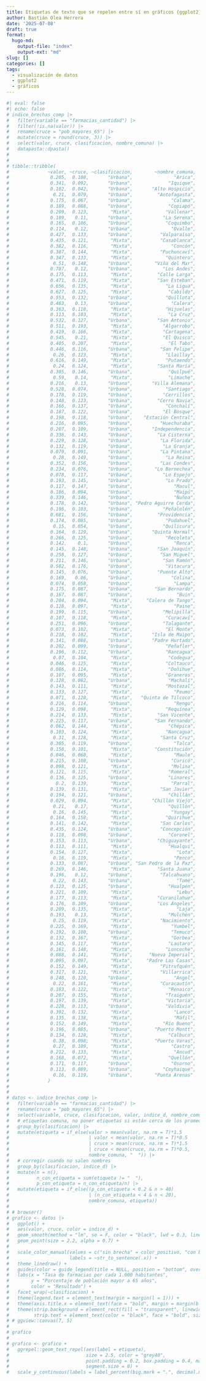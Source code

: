 ```yaml
---
title: Etiquetas de texto que se repelen entre sí en gráficos {ggplot2}
author: Bastián Olea Herrera
date: '2025-07-08'
draft: true
format:
  hugo-md:
    output-file: "index"
    output-ext: "md"
slug: []
categories: []
tags:
  - visualización de datos
  - ggplot2
  - gráficos
---
```


```r
#| eval: false
#| echo: false
# indice_brechas_comp |> 
#   filter(variable == "farmacias_cantidad") |> 
#   filter(!is.na(valor)) |> 
#   rename(cruce = "pob_mayores_65") |> 
#   mutate(cruce = round(cruce, 3)) |> 
#   select(valor, cruce, clasificacion, nombre_comuna) |> 
#   datapasta::dpasta()
# 
# 
# tibble::tribble(
#              ~valor, ~cruce, ~clasificacion,        ~nombre_comuna,
#               0.205,  0.108,       "Urbana",               "Arica",
#               0.341,  0.092,       "Urbana",             "Iquique",
#               0.182,  0.042,       "Urbana",       "Alto Hospicio",
#                0.21,  0.079,       "Urbana",         "Antofagasta",
#               0.175,  0.067,       "Urbana",              "Calama",
#               0.189,  0.088,       "Urbana",             "Copiapó",
#               0.209,  0.123,        "Mixta",            "Vallenar",
#               0.189,   0.11,       "Urbana",           "La Serena",
#               0.165,  0.106,       "Urbana",            "Coquimbo",
#               0.114,   0.12,       "Urbana",              "Ovalle",
#               0.427,  0.133,       "Urbana",          "Valparaíso",
#               0.435,  0.121,        "Mixta",          "Casablanca",
#               0.382,  0.116,        "Mixta",              "Concón",
#               0.387,  0.144,        "Mixta",          "Puchuncaví",
#               0.347,  0.133,        "Mixta",            "Quintero",
#                0.51,  0.148,       "Urbana",        "Viña del Mar",
#               0.787,   0.12,       "Urbana",           "Los Andes",
#               0.175,  0.113,        "Mixta",         "Calle Larga",
#               0.471,  0.119,        "Mixta",         "San Esteban",
#               0.656,  0.135,        "Mixta",            "La Ligua",
#               0.627,  0.125,        "Mixta",             "Cabildo",
#               0.553,  0.132,       "Urbana",            "Quillota",
#               0.483,   0.13,       "Urbana",              "Calera",
#               0.363,  0.118,        "Mixta",            "Hijuelas",
#               0.113,  0.103,        "Mixta",             "La Cruz",
#               0.532,  0.127,       "Urbana",         "San Antonio",
#               0.511,  0.193,        "Mixta",           "Algarrobo",
#               0.419,  0.166,        "Mixta",           "Cartagena",
#               0.545,   0.21,        "Mixta",           "El Quisco",
#               0.405,  0.207,        "Mixta",             "El Tabo",
#               0.446,  0.116,       "Urbana",          "San Felipe",
#                0.26,  0.123,        "Mixta",            "Llaillay",
#               0.616,  0.149,        "Mixta",            "Putaendo",
#                0.24,  0.124,        "Mixta",         "Santa María",
#               0.305,  0.146,       "Urbana",             "Quilpué",
#                0.59,   0.14,        "Mixta",             "Limache",
#               0.216,   0.13,       "Urbana",       "Villa Alemana",
#               0.528,  0.074,       "Urbana",            "Santiago",
#               0.178,  0.119,       "Urbana",           "Cerrillos",
#               0.148,  0.123,       "Urbana",         "Cerro Navia",
#               0.166,  0.137,       "Urbana",            "Conchalí",
#               0.187,  0.122,       "Urbana",           "El Bosque",
#               0.198,  0.118,       "Urbana",    "Estación Central",
#               0.216,  0.095,       "Urbana",          "Huechuraba",
#               0.207,  0.109,       "Urbana",       "Independencia",
#               0.336,  0.143,       "Urbana",         "La Cisterna",
#               0.229,  0.128,       "Urbana",          "La Florida",
#               0.132,  0.119,       "Urbana",           "La Granja",
#               0.079,  0.091,       "Urbana",          "La Pintana",
#                0.28,  0.149,       "Urbana",            "La Reina",
#               0.352,  0.156,       "Urbana",          "Las Condes",
#               0.234,  0.076,       "Urbana",        "Lo Barnechea",
#               0.078,  0.117,       "Urbana",           "Lo Espejo",
#               0.193,  0.145,       "Urbana",            "Lo Prado",
#               0.117,  0.147,       "Urbana",               "Macul",
#               0.186,  0.094,       "Urbana",               "Maipú",
#               0.339,  0.146,       "Urbana",               "Ñuñoa",
#               0.178,  0.142,       "Urbana", "Pedro Aguirre Cerda",
#               0.196,  0.103,       "Urbana",           "Peñalolén",
#               0.681,  0.156,       "Urbana",         "Providencia",
#               0.174,  0.085,       "Urbana",            "Pudahuel",
#                0.15,  0.054,       "Urbana",           "Quilicura",
#               0.164,  0.129,       "Urbana",       "Quinta Normal",
#               0.266,  0.125,       "Urbana",            "Recoleta",
#               0.142,    0.1,       "Urbana",               "Renca",
#               0.145,  0.148,       "Urbana",         "San Joaquín",
#               0.258,  0.127,       "Urbana",          "San Miguel",
#               0.211,  0.146,       "Urbana",           "San Ramón",
#               0.502,  0.176,       "Urbana",            "Vitacura",
#               0.145,  0.076,       "Urbana",         "Puente Alto",
#               0.169,   0.06,       "Urbana",              "Colina",
#               0.074,  0.058,       "Urbana",               "Lampa",
#               0.175,  0.087,       "Urbana",        "San Bernardo",
#               0.167,  0.087,       "Urbana",                "Buin",
#               0.204,  0.094,        "Mixta",     "Calera de Tango",
#               0.128,  0.097,        "Mixta",               "Paine",
#               0.199,  0.115,       "Urbana",           "Melipilla",
#               0.107,  0.118,        "Mixta",            "Curacaví",
#               0.251,  0.096,       "Urbana",           "Talagante",
#               0.073,  0.102,        "Mixta",            "El Monte",
#               0.218,  0.102,        "Mixta",       "Isla de Maipo",
#               0.141,  0.088,       "Urbana",       "Padre Hurtado",
#               0.202,  0.099,       "Urbana",            "Peñaflor",
#               0.196,  0.112,       "Urbana",            "Rancagua",
#                0.07,  0.104,        "Mixta",             "Codegua",
#               0.046,  0.125,        "Mixta",            "Coltauco",
#               0.086,  0.114,        "Mixta",             "Doñihue",
#               0.107,  0.095,        "Mixta",            "Graneros",
#               0.128,  0.082,       "Urbana",             "Machalí",
#               0.143,  0.111,        "Mixta",            "Mostazal",
#               0.133,  0.127,        "Mixta",               "Peumo",
#               0.071,  0.128,        "Mixta",   "Quinta de Tilcoco",
#               0.216,  0.114,       "Urbana",               "Rengo",
#               0.129,  0.098,        "Mixta",            "Requínoa",
#               0.214,  0.133,        "Mixta",         "San Vicente",
#               0.225,  0.117,       "Urbana",        "San Fernando",
#               0.062,  0.144,        "Mixta",             "Chépica",
#               0.103,  0.124,        "Mixta",            "Nancagua",
#                0.31,  0.128,        "Mixta",          "Santa Cruz",
#               0.305,  0.119,       "Urbana",               "Talca",
#               0.158,  0.101,        "Mixta",        "Constitución",
#               0.046,  0.068,        "Mixta",               "Maule",
#               0.215,  0.108,       "Urbana",              "Curicó",
#               0.098,  0.121,        "Mixta",              "Molina",
#               0.121,  0.115,        "Mixta",             "Romeral",
#               0.136,  0.125,       "Urbana",             "Linares",
#                 0.2,  0.139,        "Mixta",              "Parral",
#               0.139,  0.131,        "Mixta",          "San Javier",
#               0.194,  0.121,       "Urbana",             "Chillán",
#               0.029,  0.094,        "Mixta",       "Chillán Viejo",
#                0.21,   0.17,        "Mixta",             "Quillón",
#                0.16,  0.145,        "Mixta",              "Yungay",
#               0.164,  0.158,        "Mixta",            "Quirihue",
#               0.141,  0.142,        "Mixta",          "San Carlos",
#               0.435,  0.124,       "Urbana",          "Concepción",
#               0.118,  0.098,       "Urbana",             "Coronel",
#               0.153,  0.113,       "Urbana",         "Chiguayante",
#               0.113,  0.111,        "Mixta",             "Hualqui",
#               0.154,  0.127,        "Mixta",                "Lota",
#                0.16,  0.119,        "Mixta",               "Penco",
#               0.133,  0.087,       "Urbana", "San Pedro de la Paz",
#               0.269,  0.146,        "Mixta",         "Santa Juana",
#               0.196,   0.12,       "Urbana",          "Talcahuano",
#                0.22,  0.143,       "Urbana",                "Tomé",
#               0.123,  0.125,       "Urbana",             "Hualpén",
#               0.221,  0.109,        "Mixta",                "Lebu",
#               0.177,  0.113,        "Mixta",         "Curanilahue",
#               0.176,  0.109,       "Urbana",         "Los Ángeles",
#               0.209,  0.135,        "Mixta",                "Laja",
#               0.193,   0.13,        "Mixta",             "Mulchén",
#                0.25,  0.119,        "Mixta",          "Nacimiento",
#               0.225,  0.169,        "Mixta",              "Yumbel",
#               0.192,  0.108,       "Urbana",              "Temuco",
#               0.132,  0.167,        "Mixta",              "Gorbea",
#               0.145,  0.117,        "Mixta",             "Lautaro",
#               0.161,  0.148,        "Mixta",            "Loncoche",
#               0.088,  0.141,        "Mixta",      "Nueva Imperial",
#               0.095,  0.097,        "Mixta",     "Padre Las Casas",
#               0.152,  0.149,        "Mixta",          "Pitrufquén",
#               0.317,  0.121,        "Mixta",          "Villarrica",
#               0.248,  0.128,       "Urbana",               "Angol",
#                0.22,  0.161,        "Mixta",          "Curacautín",
#               0.183,  0.122,        "Mixta",             "Renaico",
#               0.207,  0.155,        "Mixta",            "Traiguén",
#               0.197,  0.139,        "Mixta",            "Victoria",
#               0.228,  0.113,       "Urbana",            "Valdivia",
#               0.392,  0.132,        "Mixta",               "Lanco",
#               0.135,  0.138,        "Mixta",               "Máfil",
#               0.152,  0.149,        "Mixta",           "Río Bueno",
#               0.196,  0.085,       "Urbana",        "Puerto Montt",
#               0.134,  0.128,        "Mixta",             "Calbuco",
#                0.38,  0.098,        "Mixta",        "Puerto Varas",
#                0.27,  0.109,        "Mixta",              "Castro",
#               0.212,  0.133,        "Mixta",               "Ancud",
#               0.168,  0.072,        "Mixta",             "Quellón",
#               0.171,  0.117,       "Urbana",              "Osorno",
#               0.113,  0.089,       "Urbana",           "Coyhaique",
#                0.16,  0.119,       "Urbana",        "Punta Arenas"
#              )
# 
# 
# datos <- indice_brechas_comp |> 
#   filter(variable == "farmacias_cantidad") |> 
#   rename(cruce = "pob_mayores_65") |> 
#   select(variable, cruce, clasificacion, valor, indice_d, nombre_comuna) |> 
#   # etiquetas comuna, no poner etiquetas si están cerca de los promedios
#   group_by(clasificacion) |> 
#   mutate(etiqueta = if_else(valor > mean(valor, na.rm = T)*1.5 
#                             | valor < mean(valor, na.rm = T)*0.5 
#                             | cruce > mean(cruce, na.rm = T)*1.5
#                             | cruce < mean(cruce, na.rm = T)*0.5, 
#                             nombre_comuna, "  ")) |> 
#   # corregir cuando no salen nombres
#   group_by(clasificacion, indice_d) |> 
#   mutate(n = n(),
#          n_con_etiqueta = sum(etiqueta != "  "),
#          p_con_etiqueta = n_con_etiqueta/n) |> 
#   mutate(etiqueta = if_else((p_con_etiqueta < 0.2 & n > 40)
#                             | (n_con_etiqueta < 4 & n < 20),
#                             nombre_comuna, etiqueta))
# 
# # browser()
# grafico <- datos |>
#   ggplot() +
#   aes(valor, cruce, color = indice_d) +
#   geom_smooth(method = "lm", se = F, color = "black", lwd = 0.3, linetype = "dotted") +
#   geom_point(size = 2.2, alpha = 0.7) +
#   
#   scale_color_manual(values = c("sin brecha" = color_positivo, "con brecha" = color_negativo),
#                      labels = ~str_to_sentence(.x)) +
#   theme_linedraw() +
#   guides(color = guide_legend(title = NULL, position = "bottom", override.aes = list(size = 3))) +
#   labs(x = "Tasa de farmacias por cada 1.000 habitantes",
#        y = "Porcentaje de población mayor a 65 años",
#        color = "Resultado") +
#   facet_wrap(~clasificacion) +
#   theme(legend.text = element_text(margin = margin(l = 1))) +
#   theme(axis.title.x = element_text(face = "bold", margin = margin(b = -12, t = 5))) +
#   theme(strip.background = element_rect(fill = "transparent", linewidth = 0),
#         strip.text = element_text(color = "black", face = "bold", size = 10)) #+
# # ggview::canvas(7, 5)
# 
# grafico
# 
# grafico <- grafico +
#   ggrepel::geom_text_repel(aes(label = etiqueta), 
#                            size = 2.5, color = "grey40",
#                            point.padding = 0.2, box.padding = 0.4, max.overlaps = 5,
#                            segment.size = 0) +
#   scale_y_continuous(labels = label_percent(big.mark = ".", decimal.mark = ","))
```

